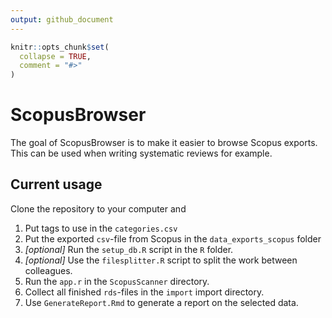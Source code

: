 ```yaml
---
output: github_document
---
```


<!-- README.md is generated from README.Rmd. Please edit that file -->

```r
knitr::opts_chunk$set(
  collapse = TRUE,
  comment = "#>"
)
```

# ScopusBrowser

<!-- badges: start -->
<!-- badges: end -->

The goal of ScopusBrowser is to make it easier to browse Scopus exports. This can be used when writing systematic reviews for example.


## Current usage

Clone the repository to your computer and 

1. Put tags to use in the `categories.csv`
2. Put the exported `csv`-file from Scopus in the `data_exports_scopus` folder
3. *[optional]* Run the `setup_db.R` script in the `R` folder.
4. *[optional]* Use the `filesplitter.R` script to split the work between colleagues.
5. Run the `app.r` in the `ScopusScanner` directory. 
6. Collect all finished `rds`-files in the `import` import directory.
7. Use `GenerateReport.Rmd` to generate a report on the selected data.